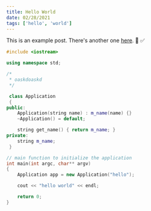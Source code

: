 ```yaml
---
title: Hello World
date: 02/28/2021
tags: ['hello', 'world']
---
```


This is an example post. There's another one [here](/posts/example-post).
:poop:
:white_check_mark:

```cpp
#include <iostream>

using namespace std;

/*
 * oaskdoaskd
 */

 class Application
 {
public:
    Application(string name) : m_name(name) {}
    ~Application() = default;

    string get_name() { return m_name; }
private:
    string m_name;
 }

// main function to initialize the application
int main(int argc, char** argv)
{
    Application app = new Application("hello");

    cout << "hello world" << endl;

    return 0;
}

```
